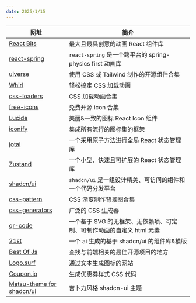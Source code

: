 ```yaml
---
date: 2025/1/15
---
```


| 网址                                                         | 简介                                                                  |
| ------------------------------------------------------------ | --------------------------------------------------------------------- |
| [React Bits](https://www.reactbits.dev)                      | 最大且最具创意的动画 React 组件库                                     |
| [react-spring](https://www.react-spring.dev)                 | `react-spring` 是一个跨平台的 spring-physics first 动画库             |
| [uiverse](https://uiverse.io)                                | 使用 CSS 或 Tailwind 制作的开源组件合集                               |
| [Whirl](https://whirl.netlify.app)                           | 轻松搞定 CSS 加载动画                                                 |
| [css-loaders](https://css-loaders.com)                       | CSS 加载动画合集                                                      |
| [free-icons](https://free-icons.github.io/free-icons)        | 免费开源 icon 合集                                                    |
| [Lucide](https://lucide.dev)                                 | 美丽&一致的图标 React Icon 组件                                       |
| [iconify](https://icon-sets.iconify.design)                  | 集成所有流行的图标集的框架                                            |
| [jotai](https://jotai.org)                                   | 一个采用原子方法进行全局 React 状态管理库                             |
| [Zustand](https://zustand.docs.pmnd.rs)                      | 一个小型、快速且可扩展的 React 状态管理库                             |
| [shadcn/ui](https://ui.shadcn.com)                           | `shadcn/ui` 是一组设计精美、可访问的组件和一个代码分发平台            |
| [css-pattern](https://css-pattern.com)                       | CSS 渐变制作背景图合集                                                |
| [css-generators](https://css-generators.com)                 | 广泛的 CSS 生成器                                                     |
| [qr-code](https://qr.bitjson.com)                            | 一个基于 SVG 的无框架、无依赖项、可定制、可制作动画的自定义 html 元素 |
| [21st](https://21st.dev)                                     | 一个 ai 生成的基于 shadcn/ui 的组件库&模版                            |
| [Best Of Js](https://bestofjs.org)                           | 查找与前端相关的最佳开源项目的地方                                    |
| [Logo.surf](https://www.logo.surf)                           | 通过文本生成图标的网站                                                |
| [Coupon.io](https://coupon.codelabo.cn)                      | 生成优惠券样式 CSS 代码                                               |
| [Matsu-theme for shadcn/ui](https://matsu-theme.vercel.app/) | 吉卜力风格 shadcn-ui 主题                                             |
